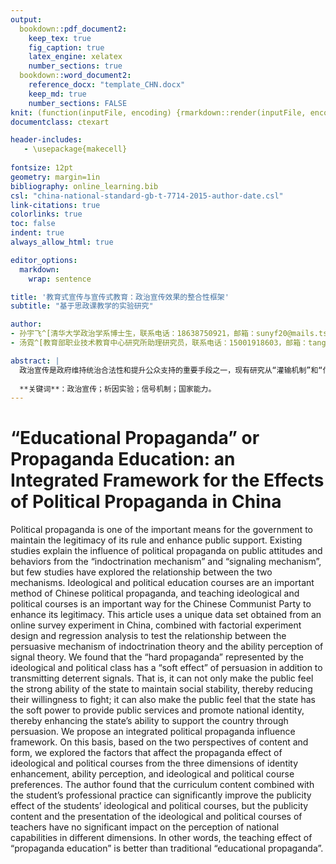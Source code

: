 ```yaml
---
output:
  bookdown::pdf_document2:
    keep_tex: true
    fig_caption: true
    latex_engine: xelatex
    number_sections: true
  bookdown::word_document2:
    reference_docx: "template_CHN.docx"
    keep_md: true
    number_sections: FALSE
knit: (function(inputFile, encoding) {rmarkdown::render(inputFile, encoding = encoding, output_format = c("bookdown::word_document2", "bookdown::pdf_document2")) })
documentclass: ctexart

header-includes:
   - \usepackage{makecell}
   
fontsize: 12pt
geometry: margin=1in
bibliography: online_learning.bib
csl: "china-national-standard-gb-t-7714-2015-author-date.csl"
link-citations: true
colorlinks: true
toc: false
indent: true
always_allow_html: true

editor_options: 
  markdown: 
    wrap: sentence

title: '教育式宣传与宣传式教育：政治宣传效果的整合性框架'
subtitle: "基于思政课教学的实验研究"

author:
- 孙宇飞^[清华大学政治学系博士生，联系电话：18638750921，邮箱：sunyf20@mails.tsinghua.edu.cn]
- 汤霓^[教育部职业技术教育中心研究所助理研究员，联系电话：15001918603，邮箱：tangni510@163.com]

abstract: |
  政治宣传是政府维持统治合法性和提升公众支持的重要手段之一，现有研究从“灌输机制”和“信号机制”解释政治宣传对公众态度和行为的影响，但少有研究探究两个机制之间的联系。思想政治教育课程是中国政治宣传的重要方式，是落实立德树人根本任务的关键，如何讲好思政课是一个亟待解决的时代命题。本文使用在中国开展在线调查实验获得的独特数据集，结合析因实验设计和回归分析检验了灌输理论的说服机制和信号理论的能力感知之间的关系。笔者发现，以思政课为代表的“硬宣传”在传递威慑信号之外，还具有一种说服的“软效应”。即它不仅能够使公众感受到国家维护社会稳定的强大能力，从而降低自己的抗争意愿；还能够使公众感受到国家拥有提供公共服务和促进国家认同的软实力，从而通过说服机制，增强对国家的支持。笔者提出了一个具有整合性的政治宣传影响框架。在此基础上，笔者基于内容和形式两个视角，从认同增强、能力感知和思政课喜好三个维度探索了影响思政课宣传效果的因素。笔者发现，和学生专业实践相结合的课程内容能够显著的提升受试学生的思想政治课宣传效果，但宣传内容和思政课的教师呈现方式对不同维度的国家能力感知没有显著的影响，即近年来国家倡导的“课程思政”这一“宣传式教育”的教学效果要好于传统的“教育式宣传”类型的“思政课程”。
  
  **关键词**：政治宣传；析因实验；信号机制；国家能力。
---
```


# "Educational Propaganda" or Propaganda Education: an Integrated Framework for the Effects of Political Propaganda in China

Political propaganda is one of the important means for the government to maintain the legitimacy of its rule and enhance public support. Existing studies explain the influence of political propaganda on public attitudes and behaviors from the "indoctrination mechanism" and "signaling mechanism", but few studies have explored the relationship between the two mechanisms. Ideological and political education courses are an important method of Chinese political propaganda, and teaching ideological and political courses is an important way for the Chinese Communist Party to enhance its legitimacy. This article uses a unique data set obtained from an online survey experiment in China, combined with factorial experiment design and regression analysis to test the relationship between the persuasive mechanism of indoctrination theory and the ability perception of signal theory. We found that the "hard propaganda" represented by the ideological and political class has a "soft effect" of persuasion in addition to transmitting deterrent signals. That is, it can not only make the public feel the strong ability of the state to maintain social stability, thereby reducing their willingness to fight; it can also make the public feel that the state has the soft power to provide public services and promote national identity, thereby enhancing the state’s ability to support the country through persuasion. We propose an integrated political propaganda influence framework. On this basis, based on the two perspectives of content and form, we explored the factors that affect the propaganda effect of ideological and political courses from the three dimensions of identity enhancement, ability perception, and ideological and political course preferences. The author found that the curriculum content combined with the student's professional practice can significantly improve the publicity effect of the students' ideological and political courses, but the publicity content and the presentation of the ideological and political courses of teachers have no significant impact on the perception of national capabilities in different dimensions. In other words, the teaching effect of "propaganda education" is better than traditional "educational propaganda".

